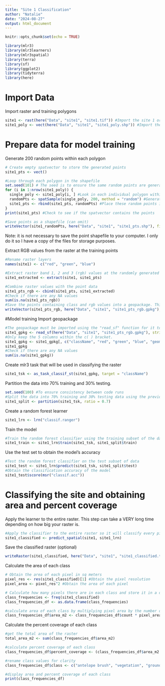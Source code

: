 ```yaml
---
title: "Site 1 Classification"
author: "Natalie"
date: "2024-08-27"
output: html_document
---
```


```r
knitr::opts_chunk$set(echo = TRUE)
```

```r
library(mlr3)
library(mlr3learners)
library(mlr3spatial)
library(terra)
library(sf)
library(ggplot2)
library(tidyterra)
library(here)
```
# Import Data
Import raster and training polygons
```r
site1 <- rast(here("Data", "site1", "site1.tif")) #Import the site 1 orthomosaic
site1_poly <- vect(here("Data", "site1", "site1_poly.shp")) #Import the site 1 training polygons
```

# Prepare data for model training
Generate 200 random points within each polygon
```r
# Create empty spatvector to store the generated points
site1_pts <- vect()
```

```r
#Loop through each polygon in the shapefile
set.seed(101) # The seed is to ensure the same random points are generated each time. The "randomness" refers to the locations where the points are located. 
for (i in 1:nrow(site1_poly)) {
  single_poly <- site1_poly[i, ] #Look in each individual polygon within the training polygons provided
  randomPts <- spatSample(single_poly, 200, method = "random") #Generate 200 randomly placed points within each polygon
  site1_pts <- rbind(site1_pts, randomPts) #Place these random points into the previously created empty spatvector
}
print(site1_pts) #Check to see if the spatvector contains the points 
```
```r
#Save points as a shapefile (can omit)
writeVector(site1_randomPts, here("Data", "site1", "site1_pts.shp"), filetype = "ESRI Shapefile", overwrite=T) 
```
Note: it is not necessary to save the point shapefile to your computer. I only do it so I have a copy of the files for storage purposes. 

Extract RGB values from the raster at the training points
```r
#Rename raster layers
names(site1) <- c("red", "green", "blue") 
```

```r
#Extract raster band 1, 2 and 3 (rgb) values at the randomly generated points
site1_extracted <- extract(site1, site1_pts)
```

```r
#Combine raster values with the point data
site1_pts_rgb <- cbind(site1_pts, site1_extracted) 
#Check if there are any NA values 
sum(is.na(site1_pts_rgb))
#Save the points containing class and rgb values into a geopackage. This can be omitted. 
writeVector(site1_pts_rgb, here("Data", "site1", "site1_pts_rgb.gpkg"), filetype = "GPKG", overwrite = T) 
```

#Model training
Import geopackage
```r
#The geopackage must be imported using the "read_sf" function for it to work with the classifier 
site1_gpkg <- read_sf(here("Data", "site1", "site1_pts_rgb.gpkg"), stringsAsFactors = T)
#Only keep the 5 columns within the c( ) bracket. 
site1_gpkg <- site1_gpkg[, c("className", "red", "green", "blue", "geom")] 
site1_gpkg
#Check if there are any NA values
sum(is.na(site1_gpkg))
```

Create mlr3 task that will be used in classifying the raster 
```r
site1_tsk <- as_task_classif_st(site1_gpkg, target = "className")
```

Partition the data into 70% training and 30% testing.
```r
set.seed(100) #To ensure consistency between code runs
#Split the data into 70% training and 30% testing data using the previously created task
site1_split <- partition(site1_tsk, ratio = 0.7) 
```

Create a random forest learner 
```r
site1_lrn <- lrn("classif.ranger")
```

Train the model
```r
#Train the random forest classifier using the training subset of the data
site1_train <- site1_lrn$train(site1_tsk, site1_split$train)
```

Use the test set to obtain the model's accuracy
```r
#Test the random forest classifier on the test subset of data
site1_test <- site1_lrn$predict(site1_tsk, site1_split$test)
#Obtain the classification accuracy of the model
site1_test$score(msr("classif.acc"))
```

# Classifying the site and obtaining area and percent coverage 

Apply the learner to the entire raster. This step can take a VERY long time depending on how big your raster is. 
```r
#Apply the classifier to the entire raster so it will classify every pixel based on its rgb values 
site1_classified <- predict_spatial(site1, site1_lrn)
```
Save the classified raster (optional)
```r
writeRaster(site1_classified, here("Data", "site1", "site1_classified.tif"), overwrite=T)
```

Calculate the area of each class
```r
# Obtain the area of each pixel in sq meters
pixel_res <- res(site1_classified)[1] #Obtain the pixel resolution
pixel_area <- pixel_res^2 #Obtain the area of each pixel
```

```r
# Calculate how many pixels there are in each class and store it in a dataframe
class_frequencies <- freq(site1_classified) 
class_frequencies_df <- as.data.frame(class_frequencies)
```

```r
#calculate area of each class by multiplying pixel area by the number of pixels of each class 
class_frequencies_df$area_m2 <- class_frequencies_df$count * pixel_area
```

Calculate the percent coverage of each class
```r
#get the total area of the raster
total_area_m2 <- sum(class_frequencies_df$area_m2)
```

```r
#calculate percent coverage of each class
class_frequencies_df$percent_coverage <- (class_frequencies_df$area_m2 / total_area_m2) * 100
```

```r
#rename class values for clarity
class_frequencies_df$class <- c("antelope brush", "vegetation", "ground")
```

```r
#display area and percent coverage of each class
print(class_frequencies_df)
```

